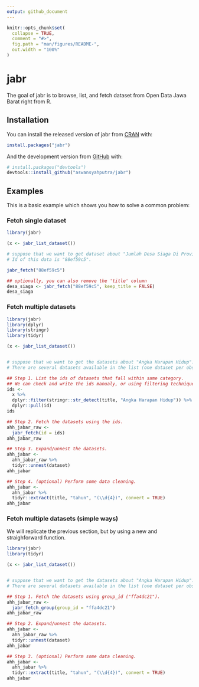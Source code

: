 ```yaml
---
output: github_document
---
```


<!-- README.md is generated from README.Rmd. Please edit that file -->

```r
knitr::opts_chunk$set(
  collapse = TRUE,
  comment = "#>",
  fig.path = "man/figures/README-",
  out.width = "100%"
)
```

# jabr

<!-- badges: start -->
<!-- badges: end -->

The goal of jabr is to browse, list, and fetch dataset from Open Data Jawa Barat right from R.

## Installation

You can install the released version of jabr from [CRAN](https://CRAN.R-project.org) with:

```r
install.packages("jabr")
```

And the development version from [GitHub](https://github.com/) with:

```r
# install.packages("devtools")
devtools::install_github("aswansyahputra/jabr")
```

## Examples

This is a basic example which shows you how to solve a common problem:

### Fetch single dataset
```r
library(jabr)

(x <- jabr_list_dataset())

# suppose that we want to get dataset about "Jumlah Desa Siaga Di Provinsi Jawa Barat 2018".
# Id of this data is "88ef59c5".

jabr_fetch("88ef59c5")

## optionally, you can also remove the 'title' column
desa_siaga <- jabr_fetch("88ef59c5", keep_title = FALSE)
desa_siaga
```

### Fetch multiple datasets
```r
library(jabr)
library(dplyr)
library(stringr)
library(tidyr)

(x <- jabr_list_dataset())


# suppose that we want to get the datasets about "Angka Harapan Hidup".
# There are several datasets available in the list (one dataset per observation year).

## Step 1. List the ids of datasets that fall within same category.
## We can check and write the ids manualy, or using filtering technique.
ids <- 
  x %>%
  dplyr::filter(stringr::str_detect(title, "Angka Harapan Hidup")) %>% 
  dplyr::pull(id)
ids

## Step 2. Fetch the datasets using the ids.
ahh_jabar_raw <- 
  jabr_fetch(id = ids)
ahh_jabar_raw

## Step 3. Expand/unnest the datasets.
ahh_jabar <- 
  ahh_jabar_raw %>% 
  tidyr::unnest(dataset)
ahh_jabar

## Step 4. (optional) Perform some data cleaning.
ahh_jabar <- 
  ahh_jabar %>% 
  tidyr::extract(title, "tahun", "(\\d{4})", convert = TRUE)
ahh_jabar
```

### Fetch multiple datasets (simple ways)

We will replicate the previous section, but by using a new and straighforward function.

```r
library(jabr)
library(tidyr)

(x <- jabr_list_dataset())


# suppose that we want to get the datasets about "Angka Harapan Hidup".
# There are several datasets available in the list (one dataset per observation year). Those dataset falls within the same group_id, so we can use jabr_fetch_group() to fetch them.

## Step 1. Fetch the datasets using group_id ("ffa4dc21").
ahh_jabar_raw <- 
  jabr_fetch_group(group_id = "ffa4dc21")
ahh_jabar_raw

## Step 2. Expand/unnest the datasets.
ahh_jabar <- 
  ahh_jabar_raw %>% 
  tidyr::unnest(dataset)
ahh_jabar

## Step 3. (optional) Perform some data cleaning.
ahh_jabar <- 
  ahh_jabar %>% 
  tidyr::extract(title, "tahun", "(\\d{4})", convert = TRUE)
ahh_jabar
```
